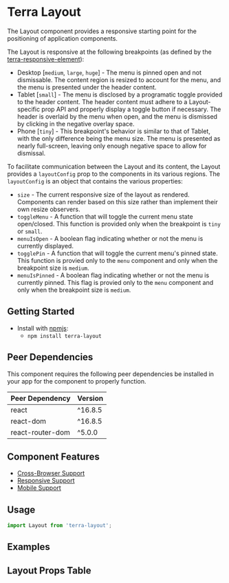 


<Badge />

# Terra Layout

The Layout component provides a responsive starting point for the positioning of application components.

The Layout is responsive at the following breakpoints (as defined by the [terra-responsive-element](https://github.com/cerner/terra-core/blob/main/packages/terra-responsive-element/src/breakpoints.module.scss)):
* Desktop [`medium`, `large`, `huge`] - The menu is pinned open and not dismissable. The content region is resized to account for the menu, and the menu is presented under the header content.
* Tablet [`small`] - The menu is disclosed by a programatic toggle provided to the header content. The header content must adhere to a Layout-specific prop API and properly display a toggle button if necessary. The header is overlaid by the menu when open, and the menu is dismissed by clicking in the negative overlay space.
* Phone [`tiny`] - This breakpoint's behavior is similar to that of Tablet, with the only difference being the menu size. The menu is presented as nearly full-screen, leaving only enough negative space to allow for dismissal.

To facilitate communication between the Layout and its content, the Layout provides a `layoutConfig` prop to the components in its various regions. The `layoutConfig` is an object that contains the various properties:
* `size` - The current responsive size of the layout as rendered. Components can render based on this size rather than implement their own resize observers.
* `toggleMenu` - A function that will toggle the current menu state open/closed. This function is provided only when the breakpoint is `tiny` or `small`.
* `menuIsOpen` - A boolean flag indicating whether or not the menu is currently displayed.
* `togglePin` - A function that will toggle the current menu's pinned state. This function is provied only to the `menu` component and only when the breakpoint size is `medium`.
* `menuIsPinned` - A boolean flag indicating whether or not the menu is currently pinned. This flag is provied only to the `menu` component and only when the breakpoint size is `medium`.

## Getting Started

- Install with [npmjs](https://www.npmjs.com):
  - `npm install terra-layout`

<!-- AUTO-GENERATED-CONTENT:START Peer Dependencies -->
## Peer Dependencies

This component requires the following peer dependencies be installed in your app for the component to properly function.

| Peer Dependency | Version |
|-|-|
| react | ^16.8.5 |
| react-dom | ^16.8.5 |
| react-router-dom | ^5.0.0 |

<!-- AUTO-GENERATED-CONTENT:END -->

## Component Features
* [Cross-Browser Support](https://engineering.cerner.com/terra-ui/about/terra-ui/component-standards#cross-browser-support)
* [Responsive Support](https://engineering.cerner.com/terra-ui/about/terra-ui/component-standards#responsive-support)
* [Mobile Support](https://engineering.cerner.com/terra-ui/about/terra-ui/component-standards#mobile-support)

## Usage
```js
import Layout from 'terra-layout';
```

## Examples
<LayoutStandard title='Layout - Standard' />
<LayoutMenuDisabled title='Layout - No Menu' />
<LayoutNoHeader title='Layout - No Header' />

## Layout Props Table
<LayoutPropsTable />
